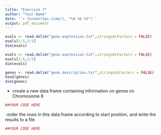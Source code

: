 ```yaml
---
title: "Exercise 7"
author: "Your Name"
date: '`r format(Sys.time(), "%d %b %Y")`'
output: pdf_document
---
```


```r
evals <- read.delim("gene.expression.txt",stringsAsFactors = FALSE)
evals[1:5,1:5]
dim(evals)
```

```r
evals <- read.delim("gene.expression.txt",stringsAsFactors = FALSE)
evals[1:5,1:5]
dim(evals)
```



```r
genes <- read.delim("gene.description.txt",stringsAsFactors = FALSE)
head(genes)
dim(genes)
```


- create a new data frame containing information on genes on Chromosome 8

```r
##YOUR CODE HERE
```

-order the rows in this data frame according to start position, and write the results to a file

```r
##YOUR CODE HERE
```
